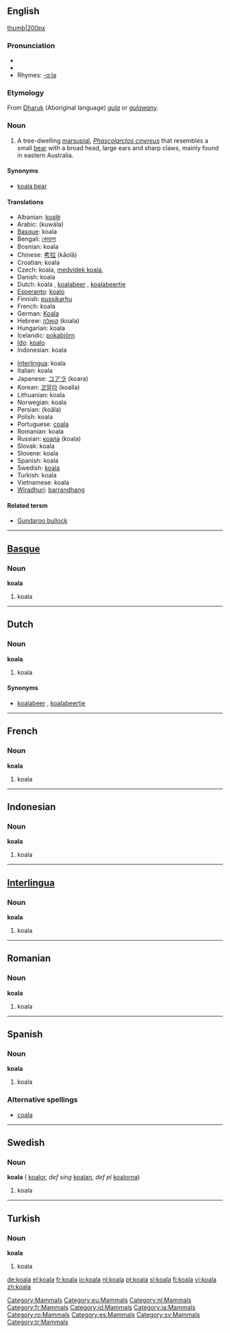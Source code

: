 {{see|Koala}}
==English==

[[Category:Mammals]]
[[image:koala.jpg|thumb|200px]]

===Pronunciation===
*{{SAMPA|/k@U"A:l@/}}
*{{AHD|kō-ä'lə}}
*Rhymes: [[Rhymes:English:-ɑːlə|-ɑːlə]]

===Etymology===
From [[w:Dharuk|Dharuk]] (Aboriginal language) ''[[gula]]'' or ''[[gulawany]]''.

===Noun===
{{en-noun}}

# A tree-dwelling [[marsupial]], ''[[Phascolarctos cinereus]]'' that resembles a small [[bear]] with a broad head, large ears and sharp claws, mainly found in eastern Australia.

====Synonyms====
*[[koala bear]]

====Translations====
{{top}}
*Albanian: [[koalë]] {{g|Albanian}}
*Arabic: {{ARchar|[[كوالا]]}} (kuwála) {{f}}
*[[Basque]]: koala
*Bengali: [[কোয়ালা]]
*Bosnian: koala {{f}}
*Chinese: [[考拉]] (kǎolā)
*Croatian: koala {{f}}
*Czech: koala, [[medvídek koala]], {{m}}
*Danish: koala {{g|Danish}}
*Dutch: koala {{m}}, [[koalabeer]] {{m}}, [[koalabeertje]] {{n}}
*[[Esperanto]]: [[koalo]]
*Finnish: [[pussikarhu]]
*French: koala {{m}}
*German: [[Koala]] {{m}}
*Hebrew: [[קואלה]] (koala) {{f}}
*Hungarian: koala
*Icelandic: [[pokabjörn]] {{n}}
*[[Ido]]: [[koalo]]
*Indonesian: koala
{{mid}}
*[[Interlingua]]: koala
*Italian: koala {{g|Italian}}
*Japanese: [[コアラ]] (koara)
*Korean: [[코알라]] (koalla)
*Lithuanian: koala {{f}}
*Norwegian: koala {{m}}
*Persian: {{FAchar|[كوالا|[کوآلا]]}} (koâla)
*Polish: koala {{f}}
*Portuguese: [[coala]] {{m}}
*Romanian: koala {{g|Romanian}}
*Russian: [[коала]] (koala) {{mf}}
*Slovak: koala {{m}}
*Slovene: koala {{f}}
*Spanish: koala {{m}}
*Swedish: [[koala#Swedish|koala]] {{c}}
*Turkish: koala
*Vietnamese: koala
*[[Wiradhuri]]: [[barrandhang]]
{{bottom}}

====Related tersm====
*[[Gundaroo bullock]]

----

==[[Basque]]==

[[Category:eu:Mammals]]

===Noun===
'''koala'''

# koala

----

==Dutch==

[[Category:nl:Mammals]]

===Noun===
'''koala''' {{m}}

# koala

====Synonyms====
*[[koalabeer]] {{m}}, [[koalabeertje]] {{n}}

----

==French==

[[Category:fr:Mammals]]

===Noun===
'''koala'''

# koala {{m}}

----

==Indonesian==

[[Category:id:Mammals]]

===Noun===
'''koala'''

# koala

----

==[[Interlingua]]==
[[Category:ia:Mammals]]
===Noun===
'''koala'''

# koala

----

==Romanian==
[[Category:ro:Mammals]]
===Noun===
'''koala''' {{f}}

# koala

----

==Spanish==
[[Category:es:Mammals]]
===Noun===
'''koala''' {{m}}

# koala

===Alternative spellings===
*[[coala]]

----

==Swedish==

[[Category:sv:Mammals]]

===Noun===
'''koala''' {{c}} ({{p}} [[koalor]], ''def sing'' [[koalan]], ''def pl'' [[koalorna]])

# koala

----

==Turkish==

[[Category:tr:Mammals]]

===Noun===
'''koala'''

# koala

[[de:koala]]
[[el:koala]]
[[fr:koala]]
[[io:koala]]
[[nl:koala]]
[[pt:koala]]
[[sl:koala]]
[[fi:koala]]
[[vi:koala]]
[[zh:koala]]